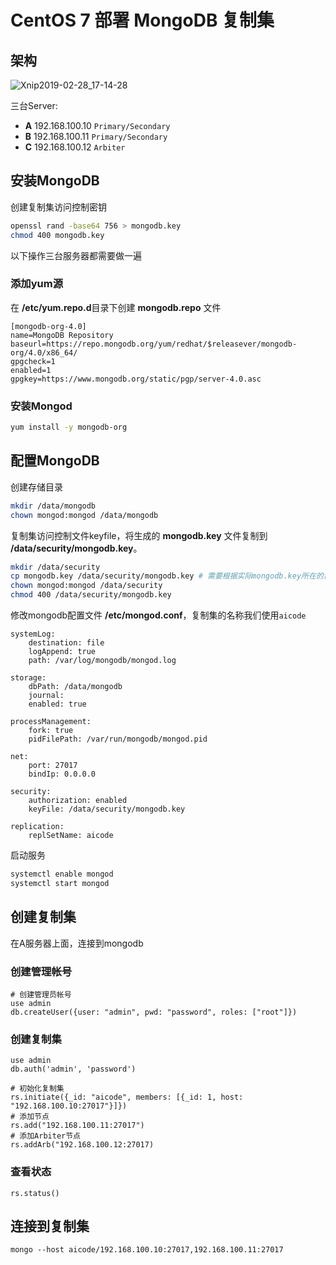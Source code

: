 # CentOS 7 部署 MongoDB 复制集

## 架构

![Xnip2019-02-28_17-14-28](https://ssl.aicode.cc/Xnip2019-02-28_17-14-28.jpg)

三台Server:

- **A** 192.168.100.10 `Primary/Secondary`
- **B** 192.168.100.11 `Primary/Secondary`
- **C** 192.168.100.12 `Arbiter`

## 安装MongoDB

创建复制集访问控制密钥

```bash
openssl rand -base64 756 > mongodb.key
chmod 400 mongodb.key
```

以下操作三台服务器都需要做一遍

### 添加yum源

在 **/etc/yum.repo.d**目录下创建 **mongodb.repo** 文件

```
[mongodb-org-4.0]
name=MongoDB Repository
baseurl=https://repo.mongodb.org/yum/redhat/$releasever/mongodb-org/4.0/x86_64/
gpgcheck=1
enabled=1
gpgkey=https://www.mongodb.org/static/pgp/server-4.0.asc
```

### 安装Mongod

```bash
yum install -y mongodb-org
```

## 配置MongoDB

创建存储目录

```bash
mkdir /data/mongodb
chown mongod:mongod /data/mongodb
```

复制集访问控制文件keyfile，将生成的 **mongodb.key** 文件复制到 **/data/security/mongodb.key**。

```bash
mkdir /data/security
cp mongodb.key /data/security/mongodb.key # 需要根据实际mongodb.key所在的目录，将其复制到security目录
chown mongod:mongod /data/security
chmod 400 /data/security/mongodb.key
```

修改mongodb配置文件 **/etc/mongod.conf**，复制集的名称我们使用`aicode`

```
systemLog:
    destination: file
    logAppend: true
    path: /var/log/mongodb/mongod.log

storage:
    dbPath: /data/mongodb
    journal:
    enabled: true

processManagement:
    fork: true
    pidFilePath: /var/run/mongodb/mongod.pid

net:
    port: 27017
    bindIp: 0.0.0.0

security:
    authorization: enabled
    keyFile: /data/security/mongodb.key

replication:
    replSetName: aicode
```

启动服务

```bash
systemctl enable mongod
systemctl start mongod
```

## 创建复制集

在A服务器上面，连接到mongodb

### 创建管理帐号

```mongo
# 创建管理员帐号
use admin
db.createUser({user: "admin", pwd: "password", roles: ["root"]})
```

### 创建复制集

```mongo
use admin
db.auth('admin', 'password')

# 初始化复制集
rs.initiate({_id: "aicode", members: [{_id: 1, host: "192.168.100.10:27017"}]})
# 添加节点
rs.add("192.168.100.11:27017")
# 添加Arbiter节点
rs.addArb("192.168.100.12:27017)
```

### 查看状态

```mongo
rs.status()
```

## 连接到复制集

```mongo
mongo --host aicode/192.168.100.10:27017,192.168.100.11:27017
```